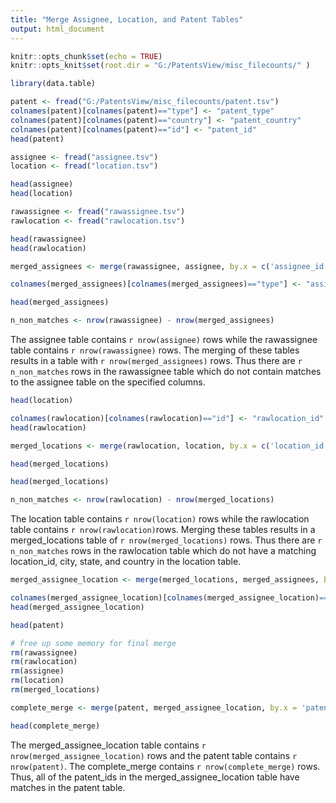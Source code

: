 ```yaml
---
title: "Merge Assignee, Location, and Patent Tables"
output: html_document
---
```


```r
knitr::opts_chunk$set(echo = TRUE)
knitr::opts_knit$set(root.dir = "G:/PatentsView/misc_filecounts/" )

library(data.table)
```

```r
patent <- fread("G:/PatentsView/misc_filecounts/patent.tsv")
colnames(patent)[colnames(patent)=="type"] <- "patent_type"
colnames(patent)[colnames(patent)=="country"] <- "patent_country"
colnames(patent)[colnames(patent)=="id"] <- "patent_id"
head(patent)
```

```r
assignee <- fread("assignee.tsv")
location <- fread("location.tsv")

```
```r
head(assignee)
head(location)

```


```r

rawassignee <- fread("rawassignee.tsv")
rawlocation <- fread("rawlocation.tsv")

```
```r
head(rawassignee)
head(rawlocation)
```

```r
merged_assignees <- merge(rawassignee, assignee, by.x = c('assignee_id', 'type', 'name_first', 'name_last', 'organization'), by.y = c('id','type', 'name_first', 'name_last', 'organization'))
```

```r
colnames(merged_assignees)[colnames(merged_assignees)=="type"] <- "assignee_type"

head(merged_assignees)

n_non_matches <- nrow(rawassignee) - nrow(merged_assignees)

```

The assignee table contains `r nrow(assignee)` rows while the rawassignee table contains `r nrow(rawassignee)` rows. The merging of these tables results in a table with `r nrow(merged_assignees)` rows. Thus there are `r n_non_matches` rows in the rawassignee table which do not contain matches to the assignee table on the specified columns.

```r
head(location)
```

```r
colnames(rawlocation)[colnames(rawlocation)=="id"] <- "rawlocation_id"
head(rawlocation)
```

```r
merged_locations <- merge(rawlocation, location, by.x = c('location_id', 'city', 'state', 'country'), by.y = c('id','city', 'state', 'country'))
```

```r
head(merged_locations)
```


```r
head(merged_locations)

n_non_matches <- nrow(rawlocation) - nrow(merged_locations)

```


The location table contains `r nrow(location)` rows while the rawlocation table contains `r nrow(rawlocation)`rows. Merging these tables results in a merged_locations table of `r nrow(merged_locations)` rows. Thus there are `r n_non_matches` rows in the rawlocation table which do not have a matching location_id, city, state, and country in the location table.

```r
merged_assignee_location <- merge(merged_locations, merged_assignees, by.x = 'rawlocation_id', by.y = 'rawlocation_id')
```

```r
colnames(merged_assignee_location)[colnames(merged_assignee_location)=="type"] <- "assignee_type"
head(merged_assignee_location)
```

```r

head(patent)
```

```r
# free up some memory for final merge
rm(rawassignee)
rm(rawlocation)
rm(assignee)
rm(location)
rm(merged_locations)

complete_merge <- merge(patent, merged_assignee_location, by.x = 'patent_id', by.y = 'patent_id' )
```

```r
head(complete_merge)
```

The merged_assignee_location table contains `r nrow(merged_assignee_location)` rows and the patent table contains `r nrow(patent)`. The complete_merge contains `r nrow(complete_merge)` rows. Thus, all of the patent_ids in the merged_assignee_location table have matches in the patent table.

